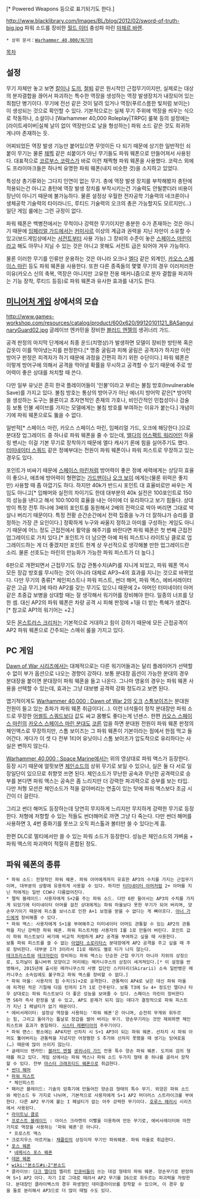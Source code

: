 {{{+1 '''Power Weapons'''}}}[* Powered Weapons 등으로 표기되기도 한다.]

http://www.blacklibrary.com/Images/BL/blog/2012/02/sword-of-truth-big.jpg
파워 소드를 장비한 [[월드 이터]] 충성파 마린 [[마체르 바렌]].

 * 상위 문서：[[Warhammer 40,000/워기어]]

[[목차]]

== 설정 ==
{{{#!html
<embed src="http://www.youtube.com/v/Eoc-zNghIIg?&amp;vq=hd720" type="application/x-shockwave-flash" width="560" height="315" allowscriptaccess="always" allowfullscreen="true"></embed>
}}}

무기 자체만 놓고 보면 [[칼]]이나 [[도끼]], [[철퇴]] 같은 원시적인 근접무기이지만, 실제로는 대상의 분자결합을 끊어서 파괴하는 특수한 역장을 생성하는 역장 발생장치가 내장되어 있는 최첨단 병기이다. 무기에 전선 같은 것이 달려 있거나 역장(푸르스름한 빛처럼 보이는)이 생성되는 것으로 확인할 수 있다. 기본적으로는 실체 무기 주위에 역장을 씌우는 식으로 작동하나, 소설이나 [Warhammer 40,000 Roleplay|TRPG] 룰북 등의 설정에는 [라이트세이버|실체 날이 없이 역장만으로 날을 형성하는] 파워 소드 같은 것도 희귀하게나마 존재하는 듯.

어찌되었든 역장 발생 기능만 붙어있으면 무엇이든 다 되기 때문에 상기한 일반적인 쇠붙이 무기는 물론 [[채찍]] 같은 쇠붙이가 아닌 무기들도 파워 웨폰으로 만들어져서 사용된다. 대표적으로 [[코르부스 코락스]]가 바로 이런 채찍형 파워 웨폰을 사용했다. 코락스 외에도 프라이마크들은 하나씩 유명한 파워 웨폰(내지 비슷한 것)을 소지하고 있었다.

특성상 총기류와는 그다지 인연이 없는 무기. 총에 역장 발생 장치를 부착해봤자 총탄에 적용되는건 아니고 총탄에 역장 발생 장치를 부착시키는건 기술력도 안될뿐더러 비용이 장난이 아니기 때문에 불가능하다. 물론 설정상 우월한 전자공학 기술력의 네크론이나 생체공학 기술력의 타이라니드, 루티드 기술력의 오크의 총은 가능할지도 모르지만(...) 일단 게임 룰에는 그런 규정이 없다.

파워 웨폰은 백병전에서는 무척이나 강력한 무기이지만 충분한 수가 존재하는 것은 아니기 때문에 [[임페리얼 가드]]에서는 [[커미사르]] 이상의 계급과 권력을 지닌 자만이 소유할 수 있고(보드게임상에서는 [[서전트]]부터 사용 가능) 그 장비의 수준이 놓은 [[스페이스 마린]]이라고 해도 아무나 지닐 수 있는 것은 아니고 못해도 서전트 급은 되어야 겨우 가능하다.

물론 이러한 무기를 인류만 운용하는 것은 아니라 오크나 [[엘다]] 같은 외계인, [[카오스 스페이스 마린]] 등도 파워 웨폰을 사용한다. 또한 다른 종족들의 몇몇 무기의 경우 이러저러한 이유(카오스 신의 축복, 역장은 아니지만 고유한 전용 매커니즘으로 분자 결합을 파괴하는 기능 장착, 루티드 등등)로 파워 웨폰과 유사한 효과를 내기도 한다.

== [[미니어처 게임]] 상에서의 모습 ==
http://www.games-workshop.com/resources/catalog/product/600x620/99120101121_BASanguinaryGuard02.jpg
글레이브 엔카민을 장비한 [[블러드 엔젤]]의 생귀너리 가드.

공격 판정의 마지막 단계에서 최종 운드(치명상)가 발생하면 모델이 장비한 방탄복 혹은 갑옷이 이를 막아냈는지를 판정한다.[* 명중 굴림과 피해 굴림은 공격자가 하지만 이런 방어구 판정은 피격자가 하기 때문에 과정을 간편히 하기 위한 수단이다.] 파워 웨폰은 이렇게 방어구에 의해서 공격을 막아낼 확률을 무시하고 공격할 수 있기 때문에 주로 방어력이 좋은 상대를 처치할 때 쓴다.

다만 일부 유닛은 흔히 한국 플레이어들이 '인불'이라고 부르는 불침 방호(Invulnerable Save)를 가지고 있다. 불침 방호는 통상의 방어구가 아닌 에너지 방어막 같은[* 방어막을 생성하는 도구는 물론이고 초자연적인 존재의 가호나, 비인간적인 민첩성이나 검술 등 보통 인불 세이브를 가지는 모델에게는 불침 방호를 부여하는 이유가 붙는다.] 개념이기에 파워 웨폰으로도 뚫을 수 없다.

일반적[* 스페이스 마린, 카오스 스페이스 마린, 임페리얼 가드, 오크에 해당한다.]으로 분대장 업그레이드 중 하나로 파워 웨폰을 줄 수 있는데, [[엘다]]의 [[어스팩트 워리어]]인 하울링 밴시는 이걸 기본 무기로 장착하기 때문에 엘다 캐사기 론에 힘을 실어주기도 했다. [[터미네이터 스쿼드]] 같은 정예부대는 전원이 파워 웨폰이나 파워 피스트로 무장하고 있는 경우도 있다.

포인트가 비싸기 때문에 [[스페이스 마린]]처럼 방어력이 좋은 정예 세력에게는 상당히 효율이 좋으나, 애초에 방어력이 형편없는 [[가드맨]]이나 [[오크 보이]] 에게는(물론 위력은 좋지만) 사용할 때 좀 아깝기도 하다. 하지만 40k가 반드시 포인트 대 효율비로만 싸우는 게임도 아니고[* 입해머와 실전의 차이기도 한데 대부분의 40k 실전은 100포인트로 150의 성능을 낸다고 해서 100:100의 효율을 내는 아미에 더 유리하다고 보기 힘들다. 상대방이 특정 전투 하나에 3배의 포인트를 동원해서 2배의 전력으로 박아 버리면 그대로 박살나 버리기 때문이다. 특정 전황 순간순간에서 전력 집중을 누가 더 잘하냐가 승리를 결정하는 가장 큰 요인이다.] 정확하게 누구와 싸울지 정하고 아미를 구성하는 게임도 아니기 때문에 어느 정도 근접전에서 활약을 해주기를 바란다면 파워 웨폰은 첫 번째 근접전 업그레이드로 가치 있다.[* 포인트가 더 남으면 아예 파워 피스트나 라이트닝 클로로 업그레이드하는 게 더 좋겠지만 포인트 한계 상 우선적으로 생각해볼 만한 업그레이드란 소리. 물론 선호도는 마린의 만능화가 가능한 파워 피스트가 더 높다.]

6판으로 개편되면서 근접무기도 장갑 관통수치(AP)를 지니게 되었고, 파워 웨폰 역시 모든 장갑 방호를 무시하는 것이 아니라 대체로 AP3~4의 효과를 지니는 것으로 바뀌었다. 다만 무기의 종류[* 체인피스트나 파워 피스트, 썬더 해머, 파워 액스, 에비서레이터 같은 고급 무기.]에 따라 AP2를 갖는 무기도 있으니 때문에 2+ 아머인 터미네이터 아머 같은 초중갑 보병을 상대할 때는 잘 생각해서 워기어를 장비해야 한다. 일종의 너프를 당한 셈. 대신 AP2의 파워 웨폰은 차량 공격 시 피해 판정에 +1을 더 받는 특혜가 생겼다.[* 참고로 AP1의 워기어는 +2.]

모든 [[몬스트러스 크리처]]는 기본적으로 거대하고 힘이 강하기 때문에 모든 근접공격이 AP2 파워 웨폰으로 간주되는 스매쉬 룰을 가지고 있다.

== PC 게임 ==
[[Dawn of War 시리즈]]에서는 대체적으로는 다른 워기어들과는 달리 플레이어가 선택할 수 없이 부가 옵션으로 나오는 경향이 강하다. 보통 분대장 옵션이 가능한 분대의 경우 분대장을 붙이면 분대장이 파워 웨폰을 들고 나온다. 그나마 영웅의 경우는 파워 웨폰 사용을 선택할 수 있는데, 효과는 그냥 대보병 공격력 강화 정도라고 보면 된다.

엽기적이게도 [[Warhammer 40,000 : Dawn of War 2]]의 [[오크]] [[스톰보이즈]]는 분대원 전원이 들고 있는 쵸파가 파워 웨폰 취급이다(…). 이런 녀석들이 정작 분대장만 파워 소드로 무장한 [[어썰트 스쿼드]]보다 값도 싸고 몸빵도 좋다는게 넌센스. 한편 [[카오스 스페이스 마린]]의 [[카오스 스페이스 마린 분대]]도 [[코른]] 업을 하면 분대원 전원이 파워 웨폰 판정의 체인액스로 무장하지만, 스톰 보이즈는 그 파워 웨폰이 기본이라는 점에서 한점 먹고 들어간다. 게다가 이 셋 다 전부 1티어 유닛이니 스톰 보이즈가 압도적으로 유리하다는 사실은 변하지 않는다.

[[Warhammer 40,000 : Space Marine]]에서는 위의 영상대로 파워 액스가 등장한다. 등장 시기 때문에 얼핏보면 [[체인소드]]의 상위 무기로 보일 수 있으나, 실은 둘 다 서로 일장일단이 있으므로 취향껏 쓰면 된다. 체인소드가 무난한 공속과 무난한 공격력으로 승부를 본다면 파워 액스는 공속은 좀 느리지만 더 강력한 파괴력으로 승부를 보는 타입. 다만 처형 모션은 체인소드가 적을 갈아버리는 연출이 있는 탓에 파워 액스보다 조금 시간이 더 걸린다.

그리고 썬더 해머도 등장하는데 당연히 무지하게 느리지만 무지하게 강력한 무기로 등장한다. 처형에 저항할 수 있는 적들도 썬더해머로 까면 그냥 다 죽는다. 다만 썬더 해머를 사용하면 3, 4번 중화기를 못쓰고 오직 피스톨과 볼터만 쓸 수 있다는게 흠.

한편 DLC로 멀티에서만 쓸 수 있는 파워 소드가 등장한다. 성능은 체인소드의 가벼움 + 파워 액스의 파괴력이 적절히 혼합된 정도.

== 파워 웨폰의 종류 == 
 * 파워 소드: 전형적인 파워 웨폰. 파워 아머에게까지 유효한 AP3의 수치를 가지는 근접무기이며, 대부분의 상황에 유용하게 사용할 수 있다. 하지만 [[터미네이터 아머]]처럼 2+ 아머를 지닌 적에게는 일반 CCW나 다름없어진다.
 * 렐릭 블레이드: 사용자에게 S+2를 주는 파워 소드. 다만 6판 들어서는 AP3의 수치를 가지게 되었기에 터미네이터 아머를 걸친 상대에게는 파워 마울보다 못한 무기가 되어 버리며, 양손무기이기 때문에 피스톨 보너스로 인한 A+1 보정을 받을 수 없다는 게 뼈아프다. [[아너 가드]]에게 장비해줄 수 있다.
 * 파워 액스: 사용자에게 S+1을 부여해주고 터미네이터 아머도 관통할 수 있는 AP2의 관통력을 지닌 강력한 파워 웨폰. 파워 피스트처럼 사용자의 I를 1로 만들어 버린다. 포인트 값이 파워 피스트보다 싸기에 비교적 저렴하게 AP2 공격을 부여하고 싶을 때 사용한다.
 보통 파워 피스트를 쓸 수 없는 [[아뎁타 소로리타스]] 분대장에게 AP2 공격을 주고 싶을 때 주로 장비한다. 대부분 I가 3이라서 I1로 때려도 별로 티가 나지 않는다.
 [[테크프리스트]]와 [[테크마린]]이 장비하는 파워 액스는 단순한 근접 무기가 아니라 지위의 상징으로, 도끼날이 톱니바퀴 모양이고 머리에는 메카니쿠스의 상징이 새겨져있다.[* 이 설정을 반영해서, 2015년에 출시된 메카니쿠스의 사병 집단인 스키타리(Skirarii) 소속 일반병은 메카니쿠스 소속임에도 불구하고 파워 액스를 장비할 수 없다.]
 * 파워 마울: 사용자의 힘 수치(S)+2로 공격한다. 관통력이 AP4로 낮은 대신 파워 마울에 피격된 적은 기절해 다음 턴까지 I가 1로 간주된다. 보통 T3에 Sv 4+ 정도인 엘다나 타우 상대로는 파워 피스트보다 더 좋은 성능을 보여줄 수 있다. 스페이스 마린이 장비한다면 S6라 즉사 판정을 낼 수 있고, AP도 문제가 되지 않는 데다가 결정적으로 파워 피스트가 지닌 I 페널티가 없기 때문이다.
 * 에비서레이터: 설정상 역장을 사용하는 '파워 웨폰'은 아니며, 순전히 무게와 휘두르는 힘, 그리고 돌아가는 톱날로 장갑을 썰어 버리는 무기. 양손무기라는 것만 제외하면 체인피스트와 효과가 동일하다. [[시스터 레펜티아]]의 주무기이다.
 * 파워 랜스: 평소에는 AP4지만 선차지 시 S+1 AP3이 되는 파워 웨폰. 선차지 시 파워 아머도 뚫어버리는 관통력을 지녔지만 어정쩡한 S 추가와 선차지 못했을 때 생기는 잉여로움(…) 때문에 많이 쓰이지 않는다.
 * 글레이브 엔카민: [[블러드 엔젤]] [[생귀너리 가드]] 전용 특수 양손 파워 웨폰. 도끼와 검의 형태를 하고 있다. 게임 상에서는 파워 액스나 파워 소드 두가지 형태 중 하나를 골라서 장착할 수 있다. 전부 [[마스터 크래프티드 웨폰]]으로 취급한다.
 * [[썬더 해머]]
 * [[파워 피스트]]
  * 체인피스트
 * 패러곤 블레이드: 기술의 암흑기에 만들어진 양손검 형태의 특수 무기. 외양은 파워 소드와 체인소드 두 가지로 나뉘며, 기본적으로 사용자에게 S+1 AP2 머더러스 스트라이크를 부여한다. 다른 AP2 무기에 붙는 I 페널티가 없는 아주 강력한 무기이다. [[호루스 헤러시]] 시리즈에서 사용된다.
 * [[라이트닝 클로]]
 * [[프로스트 블레이드]] : 아이스 크라켄의 이빨을 이용하여 만든 무기로, 에비서레이터와 마찬가지로 역장을 사용하는 '파워 웨폰'은 아니다.
  * 프로스트 액스
 * 크로지우스 아르카눔: [[채플린]]의 상징이자 무기인 파워웨폰. 파워 마울로 취급한다.
 * [[포스 웨폰]]
  * [[네메시스 포스 웨폰]]
 * [[데몬 웨폰]]
 * [[wiki:"본소드#s-2"본소드]]
 * 클라이브: [[다크 엘다]]의 엘리트 [[인큐비]]들이 쓰는 대검 형태의 파워 웨폰. 양손무기로 판정하며 S+1 AP2 이다. 자기 I로 그대로 때려서 AP2 무기를 I6으로 휘두르는 파괴력을 자랑한다. 분대장인 클라이벡스의 경우 파생형인 데미클라이브를 장착할 수 있으며, 이 경우 칼을 둘로 분리해서 AP3으로 더 많이 때릴 수도 있다.
